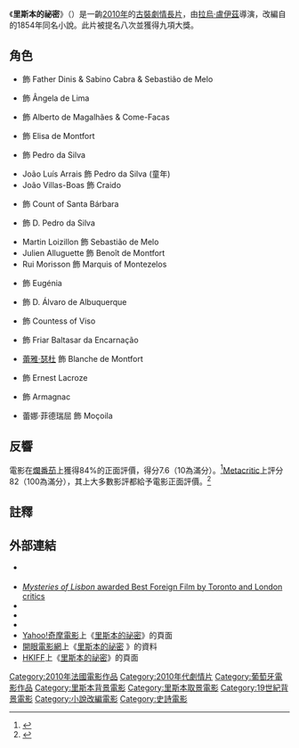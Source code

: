 {{expand|time=2016-11-25T01:16:53+00:00}}
{{noteTA
|T=zh-tw:里斯本的祕密; zh-hk:里斯本密語; zh-cn:秘境里斯本;
|G1=Movie
|G2=Show
|1=zh-tw:里斯本的祕密; zh-hk:里斯本密語; zh-cn:秘境里斯本;
|2=zh-tw:拉烏·盧伊茲; zh-hk:拉烏·盧易茲; zh-cn:劳尔·鲁伊斯;
}}

{{Infobox film
| name           = 里斯本的祕密
| original_name  = {{lang|pt|Mistérios de Lisboa}}
| image          = Mistérios de Lisboa (TW film poster).jpg
| alt            = 
| caption        = 臺灣版電影海報
| director       = [[拉烏·盧伊茲|拉烏·盧伊茲]]
| producer       = {{tsl|en|Paulo Branco|保羅·布朗柯}}
| writer         = {{tsl|pt|Carlos Saboga|卡洛斯·薩柏迦}}
| based on       = 
| starring       = {{tsl|pt|Maria João Bastos|瑪莉亞·喬安·巴斯托絲}}<br>{{tsl|en|Clotilde Hesme|柯洛蒂德·艾姆}}
| music          = {{tsl|en|Jorge Arriagada|豪爾赫·阿利亞加達}}<br>{{tsl|en|Luís de Freitas Branco|路易士·德·佛雷塔斯·布朗柯}}
| cinematography = André Szankowski
| editing        = Carlos Madaleno<br>{{tsl|en|Valeria Sarmiento|薇拉莉·薩米恩圖}}
| studio         = 
| distributor    = Clap - Produção de Filmes {{small|(葡萄牙)}} <br> Alfama Films {{small|(法國)}} 
| released       = {{flagicon|CAN}} 2010年9月12日 {{small|([[多倫多國際影展|多倫多國際影展]])}}<br />{{flagicon|FRA}} 2010年10月20日<br />{{flagicon|POR}} 2010年10月21日<br />{{flagicon|ROC}} 2011年3月11日<br />{{flagicon|HKG}} 2011年4月2日 {{small|([[第35屆香港國際電影節|35th HKIFF]])}}
| runtime        = 272分鐘
| country        = {{POR}}<br>{{法國電影產地}}
| language       = [[葡萄牙語|葡萄牙語]]、[[法語|法語]]、[[英語|英語]]
| budget         = [[歐元|€]]2,500,000
| gross          = 
| tw_name       = 里斯本的祕密
| hk_name       = 里斯本密語
| cn_name       = 秘境里斯本
}}

《'''里斯本的祕密'''》（{{lang-pt|Mistérios de Lisboa}}）是一齣[[2010年電影|2010年]]的{{tsl|en|Cinema of Portugal|葡萄牙電影|葡萄牙}}[[古裝劇|古裝]][[劇情片|劇情長片]]，由[[拉烏·盧伊茲|拉烏·盧伊茲]]導演，改編自{{tsl|en|Camilo Castelo Branco|卡米洛·卡斯特羅·布朗柯}}的1854年同名小說。此片被提名八次並獲得九項大獎。

== 角色 ==
*{{tsl|en|Adriano Luz|安德瑞亞諾·魯茲}} 飾 Father Dinis & Sabino Cabra & Sebastião de Melo
*{{tsl|pt|Maria João Bastos|瑪莉亞·喬安·巴斯托絲}} 飾 Ângela de Lima
*{{tsl|en|Ricardo Pereira (actor)|里卡多·佩雷拉 (演員)|里卡多·佩雷拉}} 飾 Alberto de Magalhães & Come-Facas
*{{tsl|en|Clotilde Hesme|柯洛蒂德·艾姆}} 飾 Elisa de Montfort
*{{tsl|pt|José Afonso Dias Pimentel|荷西·阿方索·狄亞士·皮曼特爾}} 飾 Pedro da Silva
*João Luís Arrais 飾 Pedro da Silva (童年)
*João Villas-Boas 飾 Craido
*{{tsl|pt|Albano Jerónimo|阿爾巴諾·赫羅尼默}} 飾 Count of Santa Bárbara
*{{tsl|pt|João Baptista (ator)|若澤·巴蒂斯達}} 飾 D. Pedro da Silva
*Martin Loizillon 飾 Sebastião de Melo
*Julien Alluguette 飾 Benoît de Montfort
*Rui Morisson 飾 Marquis of Montezelos
*{{tsl|en|Joana de Verona|喬安娜·德·維羅納}} 飾 Eugénia
*{{tsl|en|Carloto Cotta|卡洛鐸·柯塔}} 飾 D. Álvaro de Albuquerque
*{{tsl|pt|Maria João Pinho|瑪莉亞·喬安·篳榮}} 飾 Countess of Viso
*{{tsl|pt|José Manuel Mendes|荷西·曼紐·文尼斯}} 飾 Friar Baltasar da Encarnação
*[[蕾雅·瑟杜|蕾雅·瑟杜]] 飾 Blanche de Montfort
*{{tsl|en|Melvil Poupaud|梅維爾·波柏}} 飾 Ernest Lacroze
*{{tsl|en|Malik Zidi|馬力克·齊狄}} 飾 Armagnac
*蕾娜·菲德瑞屈 飾 Moçoila

== 反響 ==
電影在[[爛番茄|爛番茄]]上獲得84%的正面評價，得分7.6（10為滿分）。<ref>{{Cite web |url=http://www.rottentomatoes.com/m/mysteries_of_lisbon/ |title=Rotten Tomatoes |access-date=2016-11-24 |archive-date=2021-02-28 |archive-url=https://web.archive.org/web/20210228141456/https://www.rottentomatoes.com/m/mysteries_of_lisbon |dead-url=no }}</ref>[[Metacritic|Metacritic]]上評分82（100為滿分），其上大多數影評都給予電影正面評價。<ref>{{Cite web |url=http://www.metacritic.com/movie/mysteries-of-lisbon/critic-reviews |title=Metacritic |access-date=2016-11-24 |archive-date=2018-03-08 |archive-url=https://web.archive.org/web/20180308101606/http://www.metacritic.com/movie/mysteries-of-lisbon/critic-reviews |dead-url=no }}</ref>

== 註釋 ==
{{reflist}}

== 外部連結 ==
* {{Official website|http://www.misteriosdelisboa.com/en/index.html}} {{en}}{{pt}}{{fr}}
* [http://portuguese-american-journal.com/mysteries-of-lisbon-awarded-best-foreign-film-by-toronto-and-london-critics/ ''Mysteries of Lisbon'' awarded Best Foreign Film by Toronto and London critics] {{Wayback|url=http://portuguese-american-journal.com/mysteries-of-lisbon-awarded-best-foreign-film-by-toronto-and-london-critics/ |date=20210224204114 }} {{en}}
* {{IMDb title|1236371|里斯本的祕密}}
* {{Amg movie|524776|里斯本的祕密}}
* {{Rotten Tomatoes|mysteries_of_lisbon|里斯本的祕密}}
* [[Yahoo奇摩|Yahoo!奇摩電影]]上《[https://tw.movies.yahoo.com/movieinfo_main.html/id=3780 里斯本的祕密]》的頁面 {{zh-tw}}
* [[開眼電影網|開眼電影網]]上《[http://app2.atmovies.com.tw/film/fmpt61236371/ 里斯本的祕密] {{Wayback|url=http://app2.atmovies.com.tw/film/fmpt61236371/ |date=20151227010429 }}》的資料 {{zh-tw}}
* [[HKIFF|HKIFF]]上《[http://35.hkiff.org/chi/film/detail/35031-mysteries-of-lisbon.html 里斯本的祕密]{{dead link|date=2018年4月 |bot=InternetArchiveBot |fix-attempted=yes }}》的頁面 {{zh-hk}}

{{Portal bar|電影|葡萄牙}}
[[Category:2010年法國電影作品|Category:2010年法國電影作品]]
[[Category:2010年代劇情片|Category:2010年代劇情片]]
[[Category:葡萄牙電影作品|Category:葡萄牙電影作品]]
[[Category:里斯本背景電影|Category:里斯本背景電影]]
[[Category:里斯本取景電影|Category:里斯本取景電影]]
[[Category:19世紀背景電影|Category:19世紀背景電影]]
[[Category:小說改編電影|Category:小說改編電影]]
[[Category:史詩電影|Category:史詩電影]]